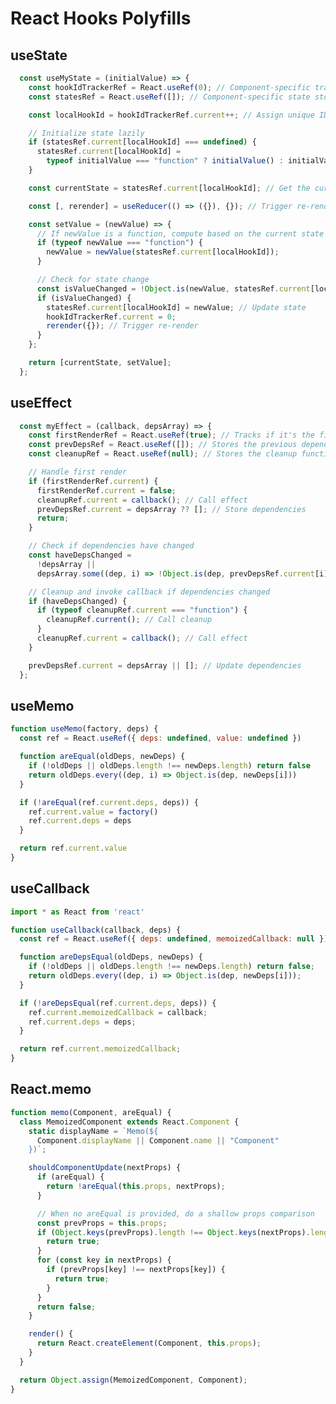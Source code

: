 # React Hooks Polyfills

## useState

```JavaScript
  const useMyState = (initialValue) => {
    const hookIdTrackerRef = React.useRef(0); // Component-specific tracker
    const statesRef = React.useRef([]); // Component-specific state storage

    const localHookId = hookIdTrackerRef.current++; // Assign unique ID for this hook

    // Initialize state lazily
    if (statesRef.current[localHookId] === undefined) {
      statesRef.current[localHookId] =
        typeof initialValue === "function" ? initialValue() : initialValue;
    }

    const currentState = statesRef.current[localHookId]; // Get the current state

    const [, rerender] = useReducer(() => ({}), {}); // Trigger re-render

    const setValue = (newValue) => {
      // If newValue is a function, compute based on the current state
      if (typeof newValue === "function") {
        newValue = newValue(statesRef.current[localHookId]);
      }

      // Check for state change
      const isValueChanged = !Object.is(newValue, statesRef.current[localHookId]);
      if (isValueChanged) {
        statesRef.current[localHookId] = newValue; // Update state
        hookIdTrackerRef.current = 0;
        rerender({}); // Trigger re-render
      }
    };

    return [currentState, setValue];
  };
```

## useEffect

```JavaScript
  const myEffect = (callback, depsArray) => {
    const firstRenderRef = React.useRef(true); // Tracks if it's the first render
    const prevDepsRef = React.useRef([]); // Stores the previous dependencies
    const cleanupRef = React.useRef(null); // Stores the cleanup function

    // Handle first render
    if (firstRenderRef.current) {
      firstRenderRef.current = false;
      cleanupRef.current = callback(); // Call effect
      prevDepsRef.current = depsArray ?? []; // Store dependencies
      return;
    }

    // Check if dependencies have changed
    const haveDepsChanged =
      !depsArray ||
      depsArray.some((dep, i) => !Object.is(dep, prevDepsRef.current[i]));

    // Cleanup and invoke callback if dependencies changed
    if (haveDepsChanged) {
      if (typeof cleanupRef.current === "function") {
        cleanupRef.current(); // Call cleanup
      }
      cleanupRef.current = callback(); // Call effect
    }

    prevDepsRef.current = depsArray || []; // Update dependencies
  };
```
## useMemo

```JavaScript
function useMemo(factory, deps) {
  const ref = React.useRef({ deps: undefined, value: undefined })

  function areEqual(oldDeps, newDeps) {
    if (!oldDeps || oldDeps.length !== newDeps.length) return false
    return oldDeps.every((dep, i) => Object.is(dep, newDeps[i]))
  }

  if (!areEqual(ref.current.deps, deps)) {
    ref.current.value = factory()
    ref.current.deps = deps
  }

  return ref.current.value
}
```

## useCallback

```JavaScript
import * as React from 'react'

function useCallback(callback, deps) {
  const ref = React.useRef({ deps: undefined, memoizedCallback: null });

  function areDepsEqual(oldDeps, newDeps) {
    if (!oldDeps || oldDeps.length !== newDeps.length) return false;
    return oldDeps.every((dep, i) => Object.is(dep, newDeps[i]));
  }

  if (!areDepsEqual(ref.current.deps, deps)) {
    ref.current.memoizedCallback = callback;
    ref.current.deps = deps;
  }

  return ref.current.memoizedCallback;
}
```

## React.memo

```JavaScript
function memo(Component, areEqual) {
  class MemoizedComponent extends React.Component {
    static displayName = `Memo(${
      Component.displayName || Component.name || "Component"
    })`;

    shouldComponentUpdate(nextProps) {
      if (areEqual) {
        return !areEqual(this.props, nextProps);
      }

      // When no areEqual is provided, do a shallow props comparison
      const prevProps = this.props;
      if (Object.keys(prevProps).length !== Object.keys(nextProps).length) {
        return true;
      }
      for (const key in nextProps) {
        if (prevProps[key] !== nextProps[key]) {
          return true;
        }
      }
      return false;
    }

    render() {
      return React.createElement(Component, this.props);
    }
  }

  return Object.assign(MemoizedComponent, Component);
}
```